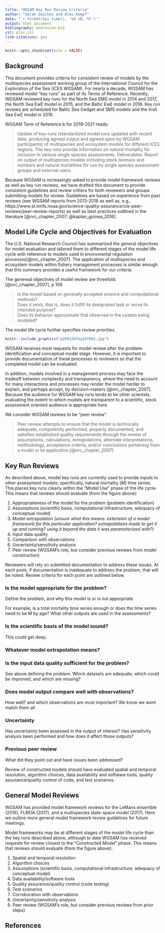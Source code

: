 ```yaml
---
title: "WGSAM Key Run Review Criteria"
author: "Sarah Gaichas and Alex Kempf"
date: "`r format(Sys.time(), '%d %B, %Y')`"
output: html_document
bibliography: modreview.bib
csl: plos.csl
link-citations: yes
---
```


```r
knitr::opts_chunk$set(echo = FALSE)
```

## Background

This document provides criteria for consistent review of models by the multispecies assessment working group of the International Council for the Exploration of the Sea (ICES WGSAM). For nearly a decade, WGSAM has reviewed model "key runs" as part of its Terms of Reference. Recently, WGSAM reviewed key runs for the North Sea SMS model in 2014 and 2017, the North Sea EwE model in 2015, and the Baltic EwE model in 2016. Key run reviews are scheduled for Baltic Sea Gadget and SMS models and the Irish Sea EwE model in 2019. 

WGSAM Term of Reference b for 2019-2021 reads:

>Update of key-runs (standardized model runs updated with recent data, producing agreed output and agreed upon by WGSAM participants) of multispecies and ecosystem models for different ICES regions. The key runs provide information on natural mortality for inclusion in various single species assessments. Deliverables: Report on output of multispecies models including stock biomass and numbers and natural mortalities for use by single species assessment groups and external users.

Because WGSAM is increasingly asked to provide model framework reviews as well as key run reviews, we have drafted this document to provide consistent guidelines and review critiera for both reviewers and groups submitting models for review. Guidelines are based on experience from past reviews (see WGSAM reports from 2013-2018 as well as, e.g., https://www.st.nmfs.noaa.gov/science-quality-assurance/cie-peer-reviews/peer-review-reports) as well as best practices outlined in the literature [@nrc_chapter_2007; @kaplan_guinea_2016].

## Model Life Cycle and Objectives for Evaluation

The U.S. National Research Council has summarized the general objectives for model evaluation and tailored them to different stages of the model life cycle with reference to models used in enviromental regulation processes[@nrc_chapter_2007]. The application of multispecies and ecosystem models within fishery management processes is similar enough that this summary provides a useful framework for our criteria. 

The genereal objectives of model review are threefold:[@nrc_chapter_2007], p 108

>Is the model based on generally accepted science and computational methods?  
Does it work, that is, does it fulfill its designated task or serve its intended purpose?  
Does its behavior approximate that observed in the system being modeled?  

The model life cycle further specifies review priorities. 

```r
knitr::include_graphics("p20012bfeg107001.jpg")
```

WGSAM receives most requests for model review after the problem identification and conceptual model stage. However, it is important to provide documentation of these processes to reviewers so that the completed model can be evaluated. 

In addition, models involved in a management process may face the tradeoff between complexity and transparency, where the need to account for many interactions and processes may render the model harder to explain, and perhaps accept, by decision-makers [@nrc_chapter_2007]. Because the audience for WGSAM key runs tends to be other scientsts, evaluating the extent to which models are transparent to a scientific, stock assessment oriented audience is appropriate here.

We consider WGSAM reviews to be "peer review".

>Peer review attempts to ensure that the model is technically adequate, competently performed, properly documented, and satisfies established quality requirements through the review of assumptions, calculations, extrapolations, alternate interpretations, methodology, acceptance criteria, and/or conclusions pertaining from a model or its application.[@nrc_chapter_2007]

## Key Run Reviews

As described above, model key runs are currently used to provide inputs to other assessment models; specifically, natural mortality ($M$) time series. This places key runs clearly within the "Model Use" phase of the life cycle. This means that reviews should evaluate (from the figure above):

1. Appropriateness of the model for the problem (problem identification)
1. Assumptions (scientific basis, computational infrastructure; adequacy of conceptual model)
1. Model extrapolation (*unsure what this means: extension of a model framework for this particular application? extrapolations made to get it up and running? using it beyond the data it was parameterized with?*)
1. Input data quality
1. Comparison with observations
1. Uncertainty/sensitivity analysis
1. Peer review (WGSAM's role, but consider previous reviews from model construction)

Reviewers will rely on submitted documentation to address these issues. At each point, if documentation is inadequate to address the problem, that will be noted. Review criteria for each point are outlined below.

### Is the model appropriate for the problem?

Define the problem, and why this model is or is not appropriate

For example, is a total mortality time series enough or does the time series need to be M by age? What other outputs are used in the assessments?

### Is the scientific basis of the model sound?

This could get deep.

### Whatever model extrapolation means?



### Is the input data quality sufficient for the problem?

See above defining the problem. Which datasets are adequate, which could be improved, and which are missing?

### Does model output compare well with observations?

How well? and which observations are most important? We know we wont match them all

### Uncertainty

Has uncertainty been assessed in the output of interest? Has sensitivity analysis been performed and how does it affect those outputs?

### Previous peer review

What did they point out and have issues been addressed?

Review of constructed models should have evaluated spatial and temporal resolution, algorithm choices, data availability and software tools, quality assurance/quality control of code, and test scenarios.

## General Model Reviews

WGSAM has provided model framework reviews for the LeMans ensemble (2016), FLBEIA (2017), and a multispecies state-space model (2017). Here we outline more general model framework review guidelines for future meetings.

Model frameworks may be at different stages of the model life cycle than the key runs described above, although to date WGSAM has received requests for review closest to the "Constructed Model" phase. This means that reviews should evaluate (from the figure above):

1. Spatial and temporal resolution
1. Algorithm choices
1. Assumptions (scientific basis, computational infrastructure; adequacy of conceptual model)
1. Data availability/software tools
1. Quality assurance/quality control (code testing)
1. Test scenarios
1. Corroboration with observations
1. Uncertainty/sensitivity analysis
1. Peer review (WGSAM's role, but consider previous reviews from prior steps)

## References




